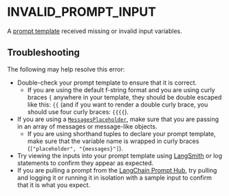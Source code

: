 # INVALID_PROMPT_INPUT

A [prompt template](/docs/concepts#prompt-templates) received missing or invalid input variables.

## Troubleshooting

The following may help resolve this error:

- Double-check your prompt template to ensure that it is correct.
  - If you are using the default f-string format and you are using curly braces `{` anywhere in your template, they should be double escaped like this: `{{` (and if you want to render a double curly brace, you should use four curly braces: `{{{{`).
- If you are using a [`MessagesPlaceholder`](/docs/concepts/messages/#messagesplaceholder), make sure that you are passing in an array of messages or message-like objects.
  - If you are using shorthand tuples to declare your prompt template, make sure that the variable name is wrapped in curly braces (`["placeholder", "{messages}"]`).
- Try viewing the inputs into your prompt template using [LangSmith](https://docs.smith.langchain.com/) or log statements to confirm they appear as expected.
- If you are pulling a prompt from the [LangChain Prompt Hub](https://smith.langchain.com/prompts), try pulling and logging it or running it in isolation with a sample input to confirm that it is what you expect.

